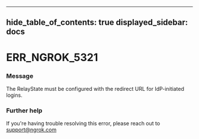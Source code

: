 

---
hide_table_of_contents: true
displayed_sidebar: docs
---


# ERR_NGROK_5321

### Message
The RelayState must be configured with the redirect URL for IdP-initiated logins.

<ErrorDetails error="err_ngrok_5321" />



### Further help
If you're having trouble resolving this error, please reach out to [support@ngrok.com](mailto:support@ngrok.com?subject=Help%20with%20ERR_NGROK_5321)

